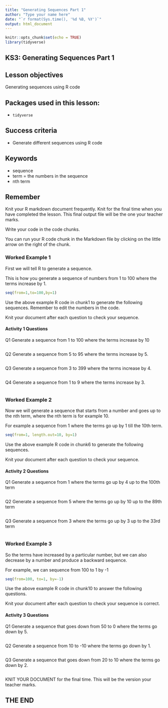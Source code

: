 ```yaml
---
title: "Generating Sequences Part 1"
author: "Type your name here"
date: "`r format(Sys.time(), '%d %B, %Y')`"
output: html_document
---
```


```r
knitr::opts_chunk$set(echo = TRUE)
library(tidyverse)
```

## KS3: Generating Sequences Part 1

## Lesson objectives
Generating sequences using R code

## Packages used in this lesson:

- `tidyverse`

## Success criteria
* Generate different sequences using R code

## Keywords
* sequence
* term = the numbers in the sequence
* nth term


## Remember
Knit your R markdown document frequently.  Knit for the final time when you have completed the lesson.  This final output file will be the one your teacher marks.

Write your code in the code chunks.

You can run your R code chunk in the Markdown file by clicking on the little arrow on the right of the chunk.


### Worked Example 1

First we will tell R to generate a sequence.

This is how you generate a sequence of numbers from 1 to 100 where the terms increase by 1.
```r
seq(from=1,to=100,by=1)
```

Use the above example R code in chunk1 to generate the following sequences.  Remember to edit the numbers in the code. 

Knit your document after each question to check your sequence.

#### Activity 1 Questions
Q1 Generate a sequence from 1 to 100 where the terms increase by 10

```r

```

Q2 Generate a sequence from 5 to 95 where the terms increase by 5.
```r

```

Q3 Generate a sequence from 3 to 399 where the terms increase by 4.
```r

```

Q4 Generate a sequence from 1 to 9 where the terms increase by 3.
```r

```


### Worked Example 2
Now we will generate a sequence that starts from a number and goes up to the nth term, where the nth term is for example 10.

For example a sequence from 1 where the terms go up by 1 till the 10th term.
```r
seq(from=1, length.out=10, by=1)
```

Use the above example R code in chunk6 to generate the following sequences.  

Knit your document after each question to check your sequence.

#### Activity 2 Questions
Q1 Generate a sequence from 1 where the terms go up by 4 up to the 100th term

```r

```

Q2 Generate a sequence from 5 where the terms go up by 10 up to the 89th term
```r

```

Q3 Generate a sequence from 3 where the terms go up by 3 up to the 33rd term
```r

```


### Worked Example 3
So the terms have increased by a particular number, but we can also decrease by a number and produce a backward sequence.

For example, we can sequence from 100 to 1 by -1

```r
seq(from=100, to=1, by=-1)
```


Use the above example R code in chunk10 to answer the following questions.

Knit your document after each question to check your sequence is correct.

#### Activity 3 Questions

Q1 Generate a sequence that goes down from 50 to 0 where the terms go down by 5.
```r

```

Q2 Generate a sequence from 10 to -10 where the terms go down by 1.
```r

```

Q3 Generate a sequence that goes down from 20 to 10 where the terms go down by 2.
```r

```


KNIT YOUR DOCUMENT for the final time.  This will be the version your teacher marks.

## THE END

